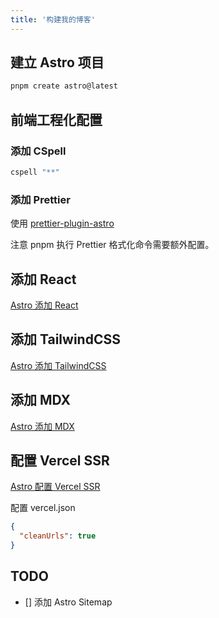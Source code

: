 ```yaml
---
title: '构建我的博客'
---
```


## 建立 Astro 项目

```bash
pnpm create astro@latest
```

## 前端工程化配置

### 添加 CSpell

```bash
cspell "**"
```

### 添加 Prettier

使用 [prettier-plugin-astro](https://github.com/withastro/prettier-plugin-astro/)

注意 pnpm 执行 Prettier 格式化命令需要额外配置。

## 添加 React

[Astro 添加 React](https://docs.astro.build/en/guides/integrations-guide/react/)

## 添加 TailwindCSS

[Astro 添加 TailwindCSS](https://docs.astro.build/en/guides/integrations-guide/tailwind/)

## 添加 MDX

[Astro 添加 MDX](https://docs.astro.build/en/guides/integrations-guide/mdx/)

## 配置 Vercel SSR

[Astro 配置 Vercel SSR](https://docs.astro.build/guides/deploy/vercel/)

配置 vercel.json

```json
{
  "cleanUrls": true
}
```

## TODO

- [] 添加 Astro Sitemap
